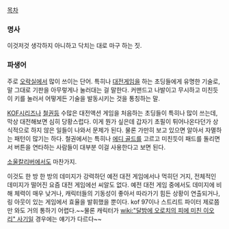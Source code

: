 [[목차]]

=== 명사 ===

이것저것 생각하지 아니하고 닥치는 대로 마구 하는 짓.

=== 파생어 ===

주로 [[오락실]]에서 많이 쓰이는 단어. 특히나 [[대전게임]]을 하는 초딩들에게 유명한 기술로, 말 그대로 기판을 아무렇게나 눌러대는 걸 말한다. 커맨드고 나발이고 무시하고 미친듯이 키를 눌러서 어떻게든 기술을 발동시키는 것을 통칭하는 말.

[[KOF]]시리즈나 [[철권]]등 수많은 대전액션 게임을 처음하는 초딩들이 특히나 많이 쓰는데, 막상 대전해보면 심히 당황스럽다. 이게 뭔가 싶은데 갑자기 초필이 튀어나온다던가 상식적으로 하지 않은 일들이 나와서 문제가 된다. 물론 가만히 보고 있으면 알아서 자멸하는 패턴이 많기는 하다. 철권에서는 특히나 [[에디 골드]]를 고르고 미친듯이 패드를 돌리면서 버튼을 연타하는 사람들이 대부분 이걸 사용한다고 보면 된다.

[[소울칼리버]]에서도 마찬가지.

이것도 한 방 한 방의 데미지가 강력하던 예전 대전 게임에서나 먹히던 거지, 전체적인 데미지가 떨어진 요즘 대전 게임에선 씨알도 없다. 예전 대전 게임 중에서도 데미지에 비해 체력이 매우 낮거나, 캐릭터들의 기동성이 좋아서 따라가기 힘든 상황이 연출되거나, 링 아웃이 있는 게임에서 효율을 발휘했을 뿐이다. kof 97이나 스트리트 파이터 제로쯤만 와도 거의 통하기 어렵다.~~물론 캐릭터가 [[wiki:"달밤에 오로치의 피에 미친 이오리" 사기]]일 경우에는 얘기가 다르다~~
